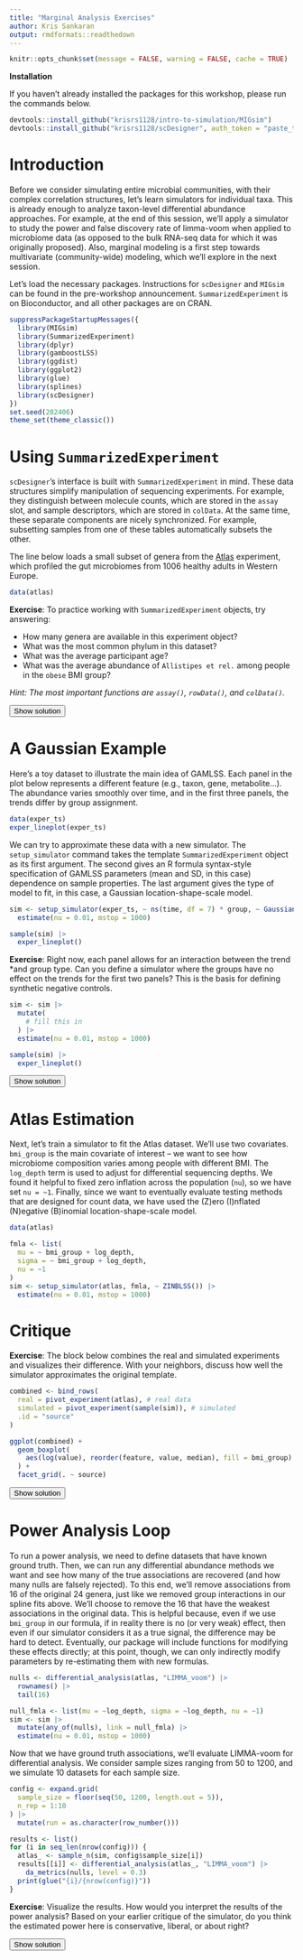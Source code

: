 ```yaml
---
title: "Marginal Analysis Exercises"
author: Kris Sankaran
output: rmdformats::readthedown
---
```


<script>
function myFunction(id) {
    var x = document.getElementById(id);
    if (x.style.display === "none") {
        x.style.display = "block";
    } else {
        x.style.display = "none";
    }
}
</script>
<style>
div .info {
  margin: auto;
  background-color: #EAF0FB;
  width: 95%;
  padding: 10px;
}
</style>

```r
knitr::opts_chunk$set(message = FALSE, warning = FALSE, cache = TRUE)
```

**Installation**

If you haven't already installed the packages for this workshop, please run the commands below. 

```r
devtools::install_github("krisrs1128/intro-to-simulation/MIGsim")
devtools::install_github("krisrs1128/scDesigner", auth_token = "paste_token_here")
```

# Introduction

Before we consider simulating entire microbial communities, with their complex
correlation structures, let's learn simulators for individual taxa. This is
already enough to analyze taxon-level differential abundance approaches.  For
example, at the end of this session, we'll apply a simulator to study the power
and false discovery rate of limma-voom when applied to microbiome data (as
opposed to the bulk RNA-seq data for which it was originally proposed).  Also,
marginal modeling is a first step towards multivariate (community-wide)
modeling, which we'll explore in the next session.

Let's load the necessary packages. Instructions for `scDesigner` and `MIGsim`
can be found in the pre-workshop announcement.  `SummarizedExperiment` is on
Bioconductor, and all other packages are on CRAN.

```r
suppressPackageStartupMessages({
  library(MIGsim)
  library(SummarizedExperiment)
  library(dplyr)
  library(gamboostLSS)
  library(ggdist)
  library(ggplot2)
  library(glue)
  library(splines)
  library(scDesigner)
})
set.seed(202406)
theme_set(theme_classic())
```

# Using `SummarizedExperiment`

`scDesigner`'s interface is built with `SummarizedExperiment` in mind. These
data structures simplify manipulation of sequencing experiments. For example,
they distinguish between molecule counts, which are stored in the `assay` slot,
and sample descriptors, which are stored in `colData`. At the same time, these
separate components are nicely synchronized. For example, subsetting samples
from one of these tables automatically subsets the other.

The line below loads a small subset of genera from the
[Atlas](https://microbiome.github.io/tutorials/Atlas.html) experiment, which
profiled the gut microbiomes from 1006 healthy adults in Western Europe.

```r
data(atlas)
```

**Exercise**: To practice working with `SummarizedExperiment`
objects, try answering:

* How many genera are available in this experiment object?
* What was the most common phylum in this dataset?
* What was the average participant age?
* What was the average abundance of `Allistipes et rel.` among people in the `obese` BMI group?

_Hint: The most important functions are `assay()`, `rowData()`, and `colData()`._

<button onclick="myFunction(&#39;q0&#39;)">
Show solution
</button>
::: {#q0 style="display:none"}
```r
nrow(atlas)
table(rowData(atlas)$Phylum)
mean(atlas$age)

atlas[, atlas$bmi_group == "obese"] |>
  assay() |>
  rowMeans()
```
:::

# A Gaussian Example

Here's a toy dataset to illustrate the main idea of GAMLSS. Each panel in the
plot below represents a different feature (e.g., taxon, gene, metabolite...).
The abundance varies smoothly over time, and in the first three panels, the
trends differ by group assignment.

```r
data(exper_ts)
exper_lineplot(exper_ts)
```

We can try to approximate these data with a new simulator. The `setup_simulator`
command takes the template `SummarizedExperiment` object as its first argument.
The second gives an R formula syntax-style specification of GAMLSS parameters
(mean and SD, in this case) dependence on sample properties. The last argument
gives the type of model to fit, in this case, a Gaussian location-shape-scale
model.

```r
sim <- setup_simulator(exper_ts, ~ ns(time, df = 7) * group, ~ GaussianLSS()) |>
  estimate(nu = 0.01, mstop = 1000)

sample(sim) |>
  exper_lineplot()
```

**Exercise**: Right now, each panel allows for an interaction between the trend
*and
group type. Can you define a simulator where the groups have no effect on the 
trends for the first two panels? This is the basis for defining synthetic
negative controls.

```r
sim <- sim |>
  mutate(
    # fill this in
  ) |>
  estimate(nu = 0.01, mstop = 1000)

sample(sim) |>
  exper_lineplot()
```

<button onclick="myFunction(&#39;q1&#39;)">
Show solution
</button>
::: {#q1 style="display:none"}
```r
sim <- sim |>
  mutate(1:2, link = ~ ns(time, df = 7)) |>
  estimate(nu = 0.01, mstop = 1000)

sample(sim) |>
  exper_lineplot()
```
:::

# Atlas Estimation

Next, let's train a simulator to fit the Atlas dataset. We'll use two
covariates. `bmi_group` is the main covariate of interest -- we want to see how
microbiome composition varies among people with different BMI. The `log_depth`
term is used to adjust for differential sequencing depths. We found it helpful
to fixed zero inflation across the population (`nu`), so we have set `nu = ~1`.
Finally, since we want to eventually evaluate testing methods that are designed
for count data, we have used the (Z)ero (I)nflated (N)egative (B)inomial
location-shape-scale model.

```r
data(atlas)

fmla <- list(
  mu = ~ bmi_group + log_depth,
  sigma = ~ bmi_group + log_depth,
  nu = ~1
)
sim <- setup_simulator(atlas, fmla, ~ ZINBLSS()) |>
  estimate(nu = 0.01, mstop = 1000)
```

# Critique

**Exercise**: The block below combines the real and simulated experiments and
visualizes their difference. With your neighbors, discuss how well the simulator
approximates the original template.

```r
combined <- bind_rows(
  real = pivot_experiment(atlas), # real data
  simulated = pivot_experiment(sample(sim)), # simulated
  .id = "source"
)

ggplot(combined) +
  geom_boxplot(
    aes(log(value), reorder(feature, value, median), fill = bmi_group)
  ) +
  facet_grid(. ~ source)
```

<button onclick="myFunction(&#39;q_discussion&#39;)">
Show solution
</button>
::: {#q_discussion style="display:none"}
The clearest difference is that, for these more abundant taxa, there there are
not many low or zero counts. In contrast, the simulated data tend to have a long
left tail (the many outlier circles on the left side of the boxplots),
reflecting the fact that samples from the negative binomial distribution usually
have support for all counts $\geq 0$.  Nonetheless, the ordering of abundances
between the groups typically agrees between the real and simulated data. The
interquartile ranges for each taxon also seem to roughly match.
:::

# Power Analysis Loop

To run a power analysis, we need to define datasets that have known ground
truth.  Then, we can run any differential abundance methods we want and see how
many of the true associations are recovered (and how many nulls are falsely
rejected). To this end, we'll remove associations from 16 of the original 24
genera, just like we removed group interactions in our spline fits above. We'll
choose to remove the 16 that have the weakest associations in the original data.
This is helpful because, even if we use `bmi_group` in our formula, if in
reality there is no (or very weak) effect, then even if our simulator considers
it as a true signal, the difference may be hard to detect. Eventually, our
package will include functions for modifying these effects directly; at this
point, though, we can only indirectly modify parameters by re-estimating them
with new formulas.

```r
nulls <- differential_analysis(atlas, "LIMMA_voom") |>
  rownames() |>
  tail(16)

null_fmla <- list(mu = ~log_depth, sigma = ~log_depth, nu = ~1)
sim <- sim |>
  mutate(any_of(nulls), link = null_fmla) |>
  estimate(nu = 0.01, mstop = 1000)
```

Now that we have ground truth associations, we'll evaluate LIMMA-voom for
differential analysis. We consider sample sizes ranging from 50 to 1200, and we
simulate 10 datasets for each sample size.

```r
config <- expand.grid(
  sample_size = floor(seq(50, 1200, length.out = 5)),
  n_rep = 1:10
) |>
  mutate(run = as.character(row_number()))

results <- list()
for (i in seq_len(nrow(config))) {
  atlas_ <- sample_n(sim, config$sample_size[i])
  results[[i]] <- differential_analysis(atlas_, "LIMMA_voom") |>
    da_metrics(nulls, level = 0.3)
  print(glue("{i}/{nrow(config)}"))
}
```

**Exercise**: Visualize the results. How would you interpret the results of the
power analysis? Based on your earlier critique of the simulator, do you think
the estimated power here is conservative, liberal, or about right?

<button onclick="myFunction(&#39;q_critique&#39;)">
Show solution
</button>
::: {#q_critique style="display:none"}
We'll use the `stat_pointinterval` function from the `ggdist` package to
visualize the range of empirical power estimates across sample sizes. We can see
that the average false discovery proportion is always controlled below 0.3,
though the variance in this proportion can be quite high. We can also see that
we would have quite good power with $n \geq 625$ samples, but the worst case
scenarios can be quite poor for anything with fewer samples.
```r
bind_rows(results, .id = "run") |>
  left_join(config) |>
  ggplot() +
  stat_pointinterval(aes(factor(sample_size), value)) +
  facet_wrap(~metric, scales = "free")
```
:::